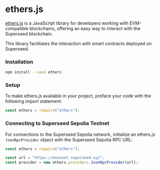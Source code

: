 
# ethers.js

[ethers.js](https://docs.ethers.org/v6/) is a JavaScript library for developers working with EVM-compatible blockchains, offering an easy way to interact with the Superseed blockchain.

This library facilitates the interaction with smart contracts deployed on Superseed.

### Installation

```bash
npm install --save ethers
```

### Setup

To make ethers.js available in your project, preface your code with the following import statement:

```jsx
const ethers = require("ethers");
```

### Connecting to Superseed Sepolia Testnet

For connections to the Superseed Sepolia network, initialize an ethers.js `JsonRpcProvider` object with the Superseed Sepolia RPC URL:

```jsx
const ethers = require("ethers");

const url = "https://mainnet.superseed.xyz";
const provider = new ethers.providers.JsonRpcProvider(url);
```
